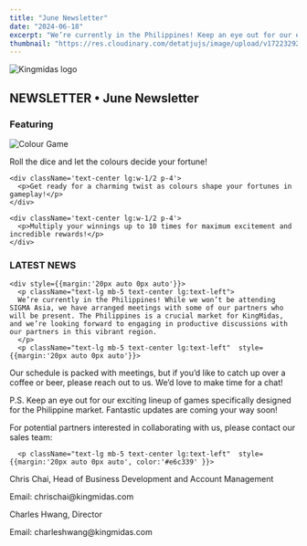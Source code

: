 ```yaml
---
title: "June Newsletter"
date: "2024-06-18"
excerpt: "We’re currently in the Philippines! Keep an eye out for our exciting lineup of games specifically designed for the Philippine market. Fantastic updates are coming your way soon!"
thumbnail: "https://res.cloudinary.com/detatjujs/image/upload/v1722329248/thumbnail_monthly_newsletter_june_xr51wm.webp"
---
```



<div className='newsContent' style={{ maxWidth: '750px', margin: '0 auto', color: 'white' }}>
  <div className='newsHeader' style={{ textAlign: 'center', marginBottom: '20px' }}>
    <div style={{ display: 'flex', justifyContent: 'center', marginBottom: '10px' }}>
      <Image
        src="/logo.png"
        alt="Kingmidas logo"
        width={300}
        height={100}
        priority
      />
    </div>
    <h2 className="text-lg font-semibold Montserrat">NEWSLETTER • June Newsletter</h2>
  </div>

  <h3 className="text-center text-xl font-bold uppercase Montserrat golden">Featuring</h3>
  <img
    src="https://res.cloudinary.com/detatjujs/image/upload/v1723532069/juneGraphics2_ikxvkl.webp"
    alt="Colour Game"
    style={{ maxWidth: '450px', width: '100%', margin: '50px auto 0px auto' }}
    className="rounded-lg mb-5 mx-auto"
  />
        <p className="text-xl text-center font-bold uppercase Montserrat mb-4">Roll the dice and let the colours decide your fortune! </p>
  <div className='flex lg:flex-nowrap lg:justify-between mt-5'>

    <div className='text-center lg:w-1/2 p-4'>
      <p>Get ready for a charming twist as colours shape your fortunes in gameplay!</p>
    </div>

    <div className='text-center lg:w-1/2 p-4'>
      <p>Multiply your winnings up to 10 times for maximum excitement and incredible rewards!</p>
    </div>
  </div>

  <h3 className="text-center text-xl font-bold uppercase Montserrat golden" style={{margin:'50px auto 0px auto'}}>LATEST NEWS</h3>
  <div className="flex flex-col lg:flex-row items-center justify-between">

    
    <div style={{margin:'20px auto 0px auto'}}>
      <p className="text-lg mb-5 text-center lg:text-left">
      We’re currently in the Philippines! While we won’t be attending SIGMA Asia, we have arranged meetings with some of our partners who will be present. The Philippines is a crucial market for KingMidas, and we’re looking forward to engaging in productive discussions with our partners in this vibrant region.
      </p>
      <p className="text-lg mb-5 text-center lg:text-left"  style={{margin:'20px auto 0px auto'}}>
Our schedule is packed with meetings, but if you’d like to catch up over a coffee or beer, please reach out to us. We’d love to make time for a chat!      
</p>
      <p className="text-lg mb-5 text-center lg:text-left"  style={{margin:'20px auto 0px auto'}}>
P.S. Keep an eye out for our exciting lineup of games specifically designed for the Philippine market. Fantastic updates are coming your way soon!
</p>
      <p className="text-lg mb-5 text-center lg:text-left"  style={{margin:'20px auto 0px auto'}}>
For potential partners interested in collaborating with us, please contact our sales team:
</p>

      <p className="text-lg mb-5 text-center lg:text-left"  style={{margin:'20px auto 0px auto', color:'#e6c339' }}>
Chris Chai, Head of Business Development and Account Management
</p>
      <p className="text-lg mb-5 text-center lg:text-left"  style={{margin:'0px auto 0px auto'}}>
Email: chrischai@kingmidas.com
</p>
      <p className="text-lg mb-5 text-center lg:text-left"  style={{margin:'20px auto 0px auto', color:'#e6c339' }}>
Charles Hwang, Director
</p>
      <p className="text-lg mb-5 text-center lg:text-left"  style={{margin:'0px auto 0px auto'}}>
Email: charleshwang@kingmidas.com
</p>
    </div>
  </div>
</div>
